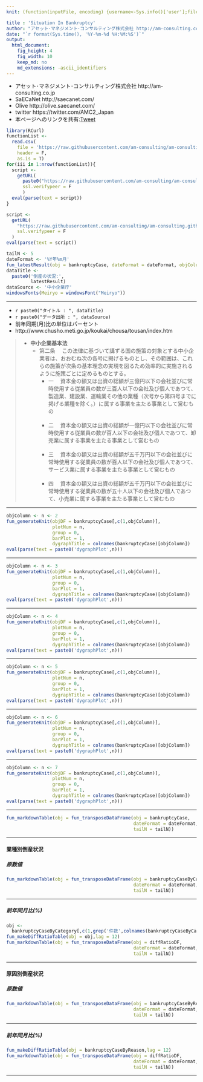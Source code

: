 ```yaml
---
knit: (function(inputFile, encoding) {username<-Sys.info()['user'];fileName<-'defaultPath.csv';pathToFile <-paste0('C:/Users/', username,'/Desktop/pathToCSV/');setwd(pathToFile);buf0<-read.csv(fileName,header = F,skip = 0,stringsAsFactor = F,check.names = F,fileEncoding = 'utf-8');timeStamp<-format(Sys.time(),'%Y%m%d%H%M%S');rmarkdown::render(inputFile, encoding = encoding, output_file = paste0('C:/Users/',username,buf0[2,1],'charts/','am-consulting.co.jp-SituationInBankruptcy.html')) })

title : 'Situation In Bankruptcy'
author: "アセット･マネジメント･コンサルティング株式会社 http://am-consulting.co.jp"
date: "`r format(Sys.time(), '%Y-%m-%d %H:%M:%S')`"
output: 
  html_document:
    fig_height: 4
    fig_width: 10
    keep_md: no
    md_extensions: -ascii_identifiers
---
```

<link href="http://knowledgevault.saecanet.com/components/rmarkdown-html.css" rel="stylesheet">
<style>.main-container {max-width : 1000px;}</style>
<script src="http://knowledgevault.saecanet.com/components/JavascriptCode.js"></script>

- アセット･マネジメント･コンサルティング株式会社 http://am-consulting.co.jp
- SaECaNet http://saecanet.com/
- Olive http://olive.saecanet.com/
- twitter https://twitter.com/AMC2_Japan
- 本ページへのリンクを共有:<a href="https://twitter.com/share" class="twitter-share-button" data-via="AMC2_Japan" data-size="large">Tweet</a> <script>!function(d,s,id){var js,fjs=d.getElementsByTagName(s)[0],p=/^http:/.test(d.location)?'http':'https';if(!d.getElementById(id)){js=d.createElement(s);js.id=id;js.src=p+'://platform.twitter.com/widgets.js';fjs.parentNode.insertBefore(js,fjs);}}(document, 'script', 'twitter-wjs');</script>

```r
library(RCurl)
functionList <-
  read.csv(
    file = 'https://raw.githubusercontent.com/am-consulting/am-consulting.github.io/master/csv/functionList.csv',
    header = F,
    as.is = T)
for(iii in 1:nrow(functionList)){
  script <- 
    getURL(
      paste0("https://raw.githubusercontent.com/am-consulting/am-consulting.github.io/master/", functionList[iii,1]),
      ssl.verifypeer = F
      )
  eval(parse(text = script))
}
```

```r
script <-
  getURL(
    "https://raw.githubusercontent.com/am-consulting/am-consulting.github.io/master/importSituationInBankruptcy.r",
    ssl.verifypeer = F
  )
eval(parse(text = script))
```

```r
tailN <- 5
dateFormat <- '%Y年%m月'
fun_latestResult(obj = bankruptcyCase, dateFormat = dateFormat, objColumn = c(3,6))
dataTitle <- 
  paste0('倒産の状況:', 
         latestResult)
dataSource <- '中小企業庁'
windowsFonts(Meiryo = windowsFont("Meiryo"))
```

***

- `r paste0("タイトル : ", dataTitle)`
- `r paste0("データ出所 : ", dataSource)`
- 前年同期(月)比の単位はパーセント
- http://www.chusho.meti.go.jp/koukai/chousa/tousan/index.htm

<blockquote>

- <b>中小企業基本法</b>
  - 第二条 　この法律に基づいて講ずる国の施策の対象とする中小企業者は、おおむね次の各号に掲げるものとし、その範囲は、これらの施策が次条の基本理念の実現を図るため効率的に実施されるように施策ごとに定めるものとする。
    - 一 　資本金の額又は出資の総額が三億円以下の会社並びに常時使用する従業員の数が三百人以下の会社及び個人であつて、製造業、建設業、運輸業その他の業種（次号から第四号までに掲げる業種を除く。）に属する事業を主たる事業として営むもの<br><br>
    - 二 　資本金の額又は出資の総額が一億円以下の会社並びに常時使用する従業員の数が百人以下の会社及び個人であつて、卸売業に属する事業を主たる事業として営むもの<br><br>
    - 三 　資本金の額又は出資の総額が五千万円以下の会社並びに常時使用する従業員の数が百人以下の会社及び個人であつて、サービス業に属する事業を主たる事業として営むもの<br><br>
    - 四 　資本金の額又は出資の総額が五千万円以下の会社並びに常時使用する従業員の数が五十人以下の会社及び個人であつて、小売業に属する事業を主たる事業として営むもの

</blockquote>

***

```r
objColumn <- n <- 2
fun_generateKnit(objDF = bankruptcyCase[,c(1,objColumn)],
                 plotNum = n,
                 group = 0,
                 barPlot = 1,
                 dygraphTitle = colnames(bankruptcyCase)[objColumn])
eval(parse(text = paste0('dygraphPlot',n)))
```

***

```r
objColumn <- n <- 3
fun_generateKnit(objDF = bankruptcyCase[,c(1,objColumn)],
                 plotNum = n,
                 group = 0,
                 barPlot = 1,
                 dygraphTitle = colnames(bankruptcyCase)[objColumn])
eval(parse(text = paste0('dygraphPlot',n)))
```

***

```r
objColumn <- n <- 4
fun_generateKnit(objDF = bankruptcyCase[,c(1,objColumn)],
                 plotNum = n,
                 group = 0,
                 barPlot = 1,
                 dygraphTitle = colnames(bankruptcyCase)[objColumn])
eval(parse(text = paste0('dygraphPlot',n)))
```

***

```r
objColumn <- n <- 5
fun_generateKnit(objDF = bankruptcyCase[,c(1,objColumn)],
                 plotNum = n,
                 group = 0,
                 barPlot = 1,
                 dygraphTitle = colnames(bankruptcyCase)[objColumn])
eval(parse(text = paste0('dygraphPlot',n)))
```

***

```r
objColumn <- n <- 6
fun_generateKnit(objDF = bankruptcyCase[,c(1,objColumn)],
                 plotNum = n,
                 group = 0,
                 barPlot = 1,
                 dygraphTitle = colnames(bankruptcyCase)[objColumn])
eval(parse(text = paste0('dygraphPlot',n)))
```

***

```r
objColumn <- n <- 7
fun_generateKnit(objDF = bankruptcyCase[,c(1,objColumn)],
                 plotNum = n,
                 group = 0,
                 barPlot = 1,
                 dygraphTitle = colnames(bankruptcyCase)[objColumn])
eval(parse(text = paste0('dygraphPlot',n)))
```

***

```r
fun_markdownTable(obj = fun_transposeDataFrame(obj = bankruptcyCase,
                                               dateFormat = dateFormat,
                                               tailN = tailN))
```

***

#### 業種別倒産状況
##### 原数値

```r
fun_markdownTable(obj = fun_transposeDataFrame(obj = bankruptcyCaseByCategory,
                                               dateFormat = dateFormat,
                                               tailN = tailN))
```

***

##### 前年同月比(%)

```r
obj <-
  bankruptcyCaseByCategory[,c(1,grep('件数',colnames(bankruptcyCaseByCategory)))]
fun_makeDiffRatioTable(obj = obj,lag = 12)
fun_markdownTable(obj = fun_transposeDataFrame(obj = diffRatioDF,
                                               dateFormat = dateFormat,
                                               tailN = tailN))
```

***
#### 原因別倒産状況
##### 原数値

```r
fun_markdownTable(obj = fun_transposeDataFrame(obj = bankruptcyCaseByReason,
                                               dateFormat = dateFormat,
                                               tailN = tailN))
```

***

##### 前年同月比(%)

```r
fun_makeDiffRatioTable(obj = bankruptcyCaseByReason,lag = 12)
fun_markdownTable(obj = fun_transposeDataFrame(obj = diffRatioDF,
                                               dateFormat = dateFormat,
                                               tailN = tailN))
```

***

<script>MakeNegative();</script>
<script>
  (function(i,s,o,g,r,a,m){i['GoogleAnalyticsObject']=r;i[r]=i[r]||function(){
  (i[r].q=i[r].q||[]).push(arguments)},i[r].l=1*new Date();a=s.createElement(o),
  m=s.getElementsByTagName(o)[0];a.async=1;a.src=g;m.parentNode.insertBefore(a,m)
  })(window,document,'script','https://www.google-analytics.com/analytics.js','ga');

  ga('create', 'UA-3077339-5', 'auto');
  ga('send', 'pageview');

</script>
